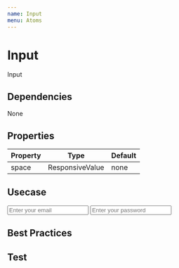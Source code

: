 ```yaml
---
name: Input
menu: Atoms
---
```



# Input

Input

## Dependencies
<App>
<Flex>
<Chip bg="blue.deep" color="#FFF">None</Chip>
</Flex>
</App>

## Properties

|Property|Type|Default|
|-|-|-|
| space | ResponsiveValue | none |



## Usecase

<Playground>
  <App>
    <Input placeholder="Enter your email" mt={2}/>
    <Input placeholder="Enter your password" type="password" mt={2}/>    
  </App>
</Playground>

## Best Practices

## Test